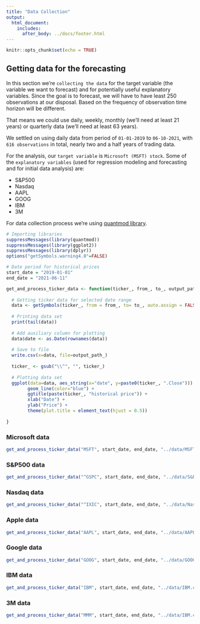 ```yaml
---
title: "Data Collection"
output: 
  html_document:
    includes:
      after_body: ../docs/footer.html
---
```


```r
knitr::opts_chunk$set(echo = TRUE)
```

## Getting data for the forecasting

In this section we're `collecting the data` for the target variable (the variable 
we want to forecast) and for potentially useful explanatory variables. 
Since the goal is to forecast, we will have to have least 250 observations 
at our disposal. Based on the frequency of observation time horizon will be 
different.

That means we could use daily, weekly, monthly (we'll need at least 21 years) 
or quarterly data (we'll need at least 63 years).

We settled on using daily data from period of `01-01-2019` to `06-10-2021`, with 
`616 observations` in total, nearly two and a half years of trading data.

For the analysis, our `target variable` is `Microsoft (MSFT) stock`. Some of the 
`explanatory variables` (used for regression modeling and forecasting and for
initial data analysis) are:

- S&P500
- Nasdaq
- AAPL
- GOOG
- IBM
- 3M

For data collection process we're using 
[quantmod library](https://cran.r-project.org/web/packages/quantmod/quantmod.pdf).

```r
# Importing libraries
suppressMessages(library(quantmod))
suppressMessages(library(ggplot2))
suppressMessages(library(dplyr))
options("getSymbols.warning4.0"=FALSE)
```



```r
# Date period for historical prices
start_date = "2019-01-01"
end_date = "2021-06-11"
```



```r
get_and_process_ticker_data <- function(ticker_, from_, to_, output_path_){
  
  # Getting ticker data for selected date range 
  data <- getSymbols(ticker_, from = from_, to= to_, auto.assign = FALSE, return.class = "data.frame")
  
  # Printing data set
  print(tail(data))
  
  # Add auxiliary column for plotting
  data$date <- as.Date(rownames(data))
  
  # Save to file
  write.csv(x=data, file=output_path_)
  
  ticker_ <- gsub("\\^", "", ticker_)
  
  # Plotting data set
  ggplot(data=data, aes_string(x="date", y=paste0(ticker_, ".Close"))) + 
        geom_line(color="blue") +
        ggtitle(paste(ticker_, "historical price")) + 
        xlab("Date") + 
        ylab("Price") +
        theme(plot.title = element_text(hjust = 0.5))
  
}
```


### Microsoft data
```r
get_and_process_ticker_data("MSFT", start_date, end_date, "../data/MSFT.csv")
```

### S&P500 data
```r
get_and_process_ticker_data("^GSPC", start_date, end_date, "../data/S&P500.csv")
```


### Nasdaq data
```r
get_and_process_ticker_data("^IXIC", start_date, end_date, "../data/Nasdaq.csv")
```

### Apple data
```r
get_and_process_ticker_data("AAPL", start_date, end_date, "../data/AAPL.csv")
```

### Google data
```r
get_and_process_ticker_data("GOOG", start_date, end_date, "../data/GOOG.csv")
```

### IBM data
```r
get_and_process_ticker_data("IBM", start_date, end_date, "../data/IBM.csv")
```

### 3M data
```r
get_and_process_ticker_data("MMM", start_date, end_date, "../data/IBM.csv")
```

